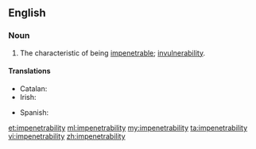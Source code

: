 ==English==

===Noun===
{{en-noun|impenetrabilities}}

# The characteristic of being [[impenetrable]]; [[invulnerability]].

====Translations====
{{trans-top|the characteristic of being impenetrable}}
* Catalan: {{t|ca|impenetrabilitat|f}}
* Irish: {{t|ga|neamh-intreáiteacht|f}}
{{trans-mid}}
* Spanish: {{t|es|impenetrabilidad|f}}
{{trans-bottom}}

[[et:impenetrability]]
[[ml:impenetrability]]
[[my:impenetrability]]
[[ta:impenetrability]]
[[vi:impenetrability]]
[[zh:impenetrability]]